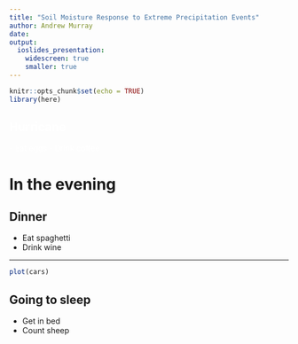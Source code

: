 ```yaml
---
title: "Soil Moisture Response to Extreme Precipitation Events"
author: Andrew Murray
date: 
output:
  ioslides_presentation:
    widescreen: true
    smaller: true
---
```

```r
knitr::opts_chunk$set(echo = TRUE)
library(here)

```


## <span style="color:white">Hurricane</span> {data-background="C:/Users/ARMur/OneDrive - University of North Carolina at Chapel Hill/website_rebuild/Andrews_Website/static/img/hurricane_space.jpg"}

<span style="color:white">
- Eat eggs
- Drink coffee

</span>

# In the evening

## Dinner

- Eat spaghetti
- Drink wine

---
  
  ```r
plot(cars)
```

## Going to sleep

- Get in bed
- Count sheep